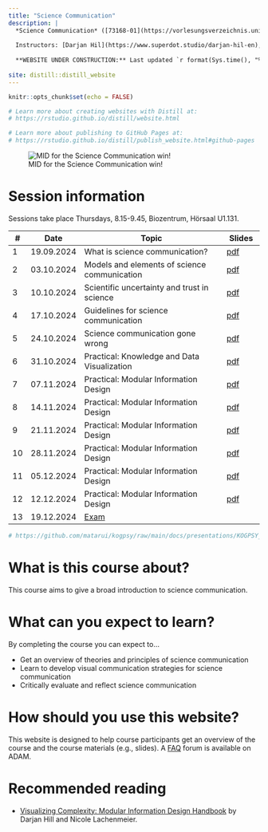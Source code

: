 ```yaml
---
title: "Science Communication"
description: |
  *Science Communication* ([73168-01](https://vorlesungsverzeichnis.unibas.ch/de/home?id=287275)), FS24, University of Basel
  
  Instructors: [Darjan Hil](https://www.superdot.studio/darjan-hil-en), [Nicole Lachenmeier](https://www.superdot.studio/nicole-lachenmeier-de), and [Rui Mata](https://psychologie.unibas.ch/de/personen/rui-mata/about-me/)
  
  **WEBSITE UNDER CONSTRUCTION:** Last updated `r format(Sys.time(), "%a %b %d %X %Y")`
  
site: distill::distill_website
---
```


```r
knitr::opts_chunk$set(echo = FALSE)

# Learn more about creating websites with Distill at:
# https://rstudio.github.io/distill/website.html

# Learn more about publishing to GitHub Pages at:
# https://rstudio.github.io/distill/publish_website.html#github-pages

```

![MID for the Science Communication win!](photos/mid.jpg)

# Session information

Sessions take place Thursdays, 8.15-9.45, Biozentrum, Hörsaal U1.131. 

::: l-body
| # | Date     | Topic                         | Slides |
|---| ---------|-------------------------------|--------|
| 1 | 19.09.2024 | What is science communication? | [pdf]()|
| 2 | 03.10.2024 | Models and elements of science communication | [pdf]()|
| 3 | 10.10.2024 | Scientific uncertainty and trust in science | [pdf]()|
| 4 | 17.10.2024 | Guidelines for science communication | [pdf]()|
| 5 | 24.10.2024 | Science communication gone wrong | [pdf]()|
| 6 | 31.10.2024 | Practical: Knowledge and Data Visualization | [pdf]()|
| 7 | 07.11.2024 | Practical: Modular Information Design | [pdf]()|
| 8 | 14.11.2024 | Practical: Modular Information Design | [pdf]()|
| 9 | 21.11.2024 | Practical: Modular Information Design | [pdf]()|
|10 | 28.11.2024 | Practical: Modular Information Design | [pdf]()|
|11 | 05.12.2024 | Practical: Modular Information Design | [pdf]()|
|12 | 12.12.2024 | Practical: Modular Information Design | [pdf]()|
|13 | 19.12.2024 | [Exam](exam.html) | |
:::

```r
# https://github.com/matarui/kogpsy/raw/main/docs/presentations/KOGPSY_session1.pdf
```

# What is this course about?

This course aims to give a broad introduction to science communication. 

# What can you expect to learn? 

By completing the course you can expect to... 

- Get an overview of theories and principles of science communication
- Learn to develop visual communication strategies for science communication
- Critically evaluate and reflect science communication

# How should you use this website?

This website is designed to help course participants get an overview of the course and the course materials (e.g., slides). A [FAQ](https://adam.unibas.ch/goto_adam_crs_1787425.html) forum is available on ADAM.  

# Recommended reading

- [Visualizing Complexity: Modular Information Design Handbook](https://www.degruyter.com/document/doi/10.1515/9783035625066/html) by Darjan Hill and Nicole Lachenmeier.  

